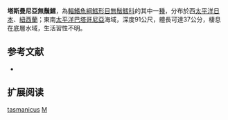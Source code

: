{{Speciesbox
| name = 塔斯曼尼亞無鬚鱈
| status = NE
| status_system = IUCN3.1
| image = 
| genus = Merluccius
| species = tasmanicus
| authority = Matallanas & Lloris, 2006
| synonyms = 
}}
'''塔斯曼尼亞無鬚鱈'''，為[[輻鰭魚綱|輻鰭魚綱]][[鱈形目|鱈形目]][[無鬚鱈科|無鬚鱈科]]的其中一[[種|種]]，分布於西[[太平洋|太平洋]][[日本|日本]]、[[紐西蘭|紐西蘭]]；東南[[太平洋|太平洋]][[巴塔哥尼亞|巴塔哥尼亞]]海域，深度91公尺，體長可達37公分，棲息在底層水域，生活習性不明。

==参考文献==
*{{FishBase_species|genus=Merluccius|species=tasmanicus|year=2016|month=2}}

== 扩展阅读 ==
{{refbegin}}
{{wikispecies-inline|Merluccius tasmanicus|塔斯曼尼亞無鬚鱈}}
{{refend}}
{{Taxonbar|from=Q953095}}

[[Category:無鬚鱈屬|tasmanicus]]
[[Category:2006年描述的魚類|M]]


{{鱈形目小作品}}